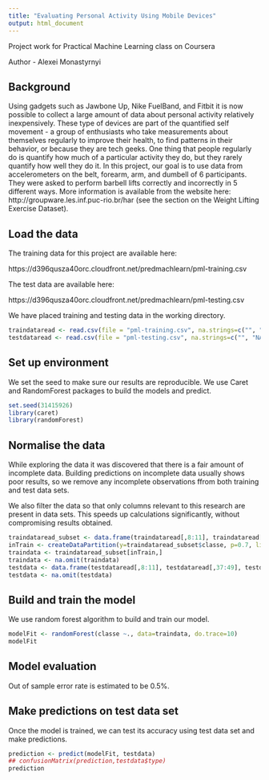 ```yaml
---
title: "Evaluating Personal Activity Using Mobile Devices"
output: html_document
---
```

Project work for Practical Machine Learning class on Coursera

Author - Alexei Monastyrnyi

## Background

Using gadgets such as Jawbone Up, Nike FuelBand, and Fitbit it is now possible to collect a large amount of data about personal activity relatively inexpensively. These type of devices are part of the quantified self movement - a group of enthusiasts who take measurements about themselves regularly to improve their health, to find patterns in their behavior, or because they are tech geeks. One thing that people regularly do is quantify how much of a particular activity they do, but they rarely quantify how well they do it. In this project, our goal is to use data from accelerometers on the belt, forearm, arm, and dumbell of 6 participants. They were asked to perform barbell lifts correctly and incorrectly in 5 different ways. More information is available from the website here: http://groupware.les.inf.puc-rio.br/har (see the section on the Weight Lifting Exercise Dataset). 

## Load the data

The training data for this project are available here: 

https://d396qusza40orc.cloudfront.net/predmachlearn/pml-training.csv

The test data are available here: 

https://d396qusza40orc.cloudfront.net/predmachlearn/pml-testing.csv

We have placed training and testing data in the working directory.

```r
traindataread <- read.csv(file = "pml-training.csv", na.strings=c("", "NA", "NULL"))
testdataread <- read.csv(file = "pml-testing.csv", na.strings=c("", "NA", "NULL"))
```

## Set up environment

We set the seed to make sure our results are reproducible. We use Caret and RandomForest packages to build the models and predict.

```r
set.seed(31415926)
library(caret)
library(randomForest)
```

## Normalise the data

While exploring the data it was discovered that there is a fair amount of incomplete data. Building predictions on incomplete data usually shows poor results, so we remove any incomplete observations ffrom both training and test data sets.

We also filter the data so that only columns relevant to this research are present in data sets. This speeds up calculations significantly, without compromising results obtained.

```r
traindataread_subset <- data.frame(traindataread[,8:11], traindataread[,37:49], traindataread[,60:68], traindataread[,84:86], total_accel_dumbbell=traindataread[,102], traindataread[,113:124], traindataread[,151:160])
inTrain <- createDataPartition(y=traindataread_subset$classe, p=0.7, list=FALSE)
traindata <- traindataread_subset[inTrain,]
traindata <- na.omit(traindata)
testdata <- data.frame(testdataread[,8:11], testdataread[,37:49], testdataread[,60:68], testdataread[,84:86], total_accel_dumbbell=testdataread[,102], testdataread[,113:124], testdataread[,151:160])
testdata <- na.omit(testdata)
```

## Build and train the model

We use random forest algorithm to build and train our model.

```r
modelFit <- randomForest(classe ~., data=traindata, do.trace=10)
modelFit
```

## Model evaluation

Out of sample error rate is estimated to be 0.5%.

## Make predictions on test data set

Once the model is trained, we can test its accuracy using test data set and make predictions.

```r
prediction <- predict(modelFit, testdata)
## confusionMatrix(prediction,testdata$type)
prediction
```

